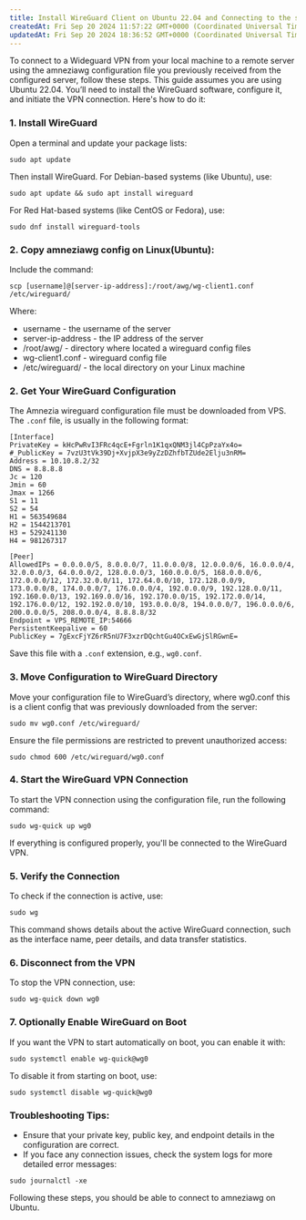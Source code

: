 ```yaml
---
title: Install WireGuard Client on Ubuntu 22.04 and Connecting to the server using AmneziaWG
createdAt: Fri Sep 20 2024 11:57:22 GMT+0000 (Coordinated Universal Time)
updatedAt: Fri Sep 20 2024 18:36:52 GMT+0000 (Coordinated Universal Time)
---
```


To connect to a Wideguard VPN from your local machine to a remote server using the amneziawg configuration file you previously received from the configured server, follow these steps. This guide assumes you are using Ubuntu 22.04. You’ll need to install the WireGuard software, configure it, and initiate the VPN connection. Here's how to do it:

### 1. Install WireGuard

Open a terminal and update your package lists:

```shell
sudo apt update
```

Then install WireGuard.
For Debian-based systems (like Ubuntu), use:

```shell
sudo apt update && sudo apt install wireguard
```

For Red Hat-based systems (like CentOS or Fedora), use:

```shell
sudo dnf install wireguard-tools
```

### 2. Copy amneziawg config on Linux(Ubuntu):

Include the command:

```shell
scp [username]@[server-ip-address]:/root/awg/wg-client1.conf /etc/wireguard/
```

Where:

- username - the username of the server
- server-ip-address - the IP address of the server
- /root/awg/ - directory where located a wireguard config files
- wg-client1.conf - wireguard config file
- /etc/wireguard/ - the local directory on your Linux machine

### 2. Get Your WireGuard Configuration

The Amnezia wireguard configuration file must be downloaded from VPS. The `.conf` file, is usually in the following format:

```shell
[Interface]
PrivateKey = kHcPwRvI3FRc4qcE+Fgrln1K1qxQNM3jl4CpPzaYx4o=
#_PublicKey = 7vzU3tVk39Dj+XvjpX3e9yZzDZhfbTZUde2Elju3nRM=
Address = 10.10.8.2/32
DNS = 8.8.8.8
Jc = 120
Jmin = 60
Jmax = 1266
S1 = 11
S2 = 54
H1 = 563549684
H2 = 1544213701
H3 = 529241130
H4 = 981267317

[Peer]
AllowedIPs = 0.0.0.0/5, 8.0.0.0/7, 11.0.0.0/8, 12.0.0.0/6, 16.0.0.0/4, 32.0.0.0/3, 64.0.0.0/2, 128.0.0.0/3, 160.0.0.0/5, 168.0.0.0/6, 172.0.0.0/12, 172.32.0.0/11, 172.64.0.0/10, 172.128.0.0/9, 173.0.0.0/8, 174.0.0.0/7, 176.0.0.0/4, 192.0.0.0/9, 192.128.0.0/11, 192.160.0.0/13, 192.169.0.0/16, 192.170.0.0/15, 192.172.0.0/14, 192.176.0.0/12, 192.192.0.0/10, 193.0.0.0/8, 194.0.0.0/7, 196.0.0.0/6, 200.0.0.0/5, 208.0.0.0/4, 8.8.8.8/32
Endpoint = VPS_REMOTE_IP:54666
PersistentKeepalive = 60
PublicKey = 7gExcFjYZ6rR5nU7F3xzrDQchtGu4OCxEwGjSlRGwnE=
```

Save this file with a `.conf` extension, e.g., `wg0.conf`.

### 3. Move Configuration to WireGuard Directory

Move your configuration file to WireGuard’s directory, where wg0.conf this is a client config that was previously downloaded from the server:

```shell
sudo mv wg0.conf /etc/wireguard/
```

Ensure the file permissions are restricted to prevent unauthorized access:

```shell
sudo chmod 600 /etc/wireguard/wg0.conf
```

### 4. Start the WireGuard VPN Connection

To start the VPN connection using the configuration file, run the following command:

```shell
sudo wg-quick up wg0
```

If everything is configured properly, you'll be connected to the WireGuard VPN.

### 5. Verify the Connection

To check if the connection is active, use:

```shell
sudo wg
```

This command shows details about the active WireGuard connection, such as the interface name, peer details, and data transfer statistics.

### 6. Disconnect from the VPN

To stop the VPN connection, use:

```shell
sudo wg-quick down wg0
```

### 7. Optionally Enable WireGuard on Boot

If you want the VPN to start automatically on boot, you can enable it with:

```shell
sudo systemctl enable wg-quick@wg0
```

To disable it from starting on boot, use:

```shell
sudo systemctl disable wg-quick@wg0
```

### Troubleshooting Tips:

- Ensure that your private key, public key, and endpoint details in the configuration are correct.
- If you face any connection issues, check the system logs for more detailed error messages:

```shell
sudo journalctl -xe
```

Following these steps, you should be able to connect to amneziawg on Ubuntu.
